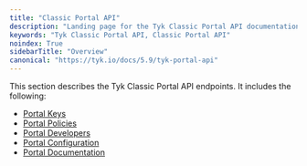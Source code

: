 ```yaml
---
title: "Classic Portal API"
description: "Landing page for the Tyk Classic Portal API documentation"
keywords: "Tyk Classic Portal API, Classic Portal API"
noindex: True
sidebarTitle: "Overview"
canonical: "https://tyk.io/docs/5.9/tyk-portal-api"
---
```



<LegacyClassicPortalApi/>


This section describes the Tyk Classic Portal API endpoints. It includes the following:

* [Portal Keys](/docs/5.9/tyk-apis/tyk-portal-api/portal-keys)
* [Portal Policies](/docs/5.9/tyk-apis/tyk-dashboard-api/portal-policies)
* [Portal Developers](/docs/5.9/tyk-apis/tyk-portal-api/portal-developers)
* [Portal Configuration](/docs/5.9/tyk-apis/tyk-portal-api/portal-configuration)
* [Portal Documentation](/docs/5.9/tyk-apis/tyk-portal-api/portal-documentation)